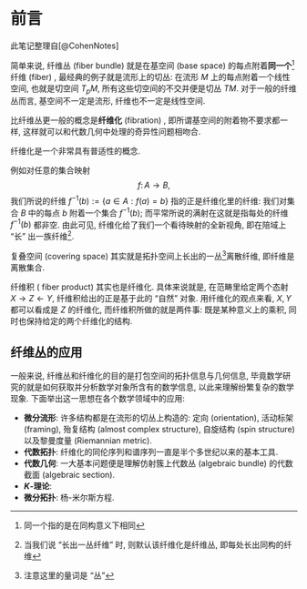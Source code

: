 # 前言 {- #preface}

此笔记整理自[@CohenNotes]

简单来说, 纤维丛 (fiber bundle) 就是在基空间 (base space) 的每点附着**同一个**^[同一个指的是在同构意义下相同]纤维 (fiber) , 最经典的例子就是流形上的切丛: 在流形 $M$ 上的每点附着一个线性空间, 也就是切空间 $T_p M$, 所有这些切空间的不交并便是切丛 $TM$.  对于一般的纤维丛而言, 基空间不一定是流形, 纤维也不一定是线性空间. 

比纤维丛更一般的概念是**纤维化** (fibration) , 即所谓基空间的附着物不要求都一样, 这样就可以和代数几何中处理的奇异性问题相吻合. 

纤维化是一个非常具有普适性的概念.
<!-- , 例如所谓模空间 (moduli space) 与参数空间 (parametric space) 就是用这种视角来看待问题,. -->

::: {.example #preface-set-fiber name="集合的纤维化"}
例如对任意的集合映射
$$
f\colon A\to B,
$$
我们所说的纤维 $f ^{-1}(b):=\{a\in A : f(a)=b\}$ 指的正是纤维化里的纤维: 我们对集合 $B$ 中的每点 $b$ 附着一个集合 $f^{-1}(b)$; 而平常所说的满射在这就是指每处的纤维 $f^{-1}(b)$ 都非空. 由此可见, 纤维化给了我们一个看待映射的全新视角, 即在陪域上 "长" 出一族纤维^[当我们说 "长出一丛纤维" 时, 则默认该纤维化是纤维丛, 即每处长出同构的纤维].
:::


<!-- 是 -->
::: {.example #preface-covering-fiber name="复叠空间是纤维丛"}
复叠空间 (covering space) 其实就是拓扑空间上长出的一丛^[注意这里的量词是 "丛"]离散纤维, 即纤维是离散集合.
:::

::: {.example #preface-covering-fiber name="纤维积是纤维化"}
纤维积 ( fiber product) 其实也是纤维化. 具体来说就是, 在范畴里给定两个态射 $X\to Z \leftarrow Y$, 纤维积给出的正是基于此的 "自然"  对象. 用纤维化的观点来看,  $X,Y$ 都可以看成是 $Z$ 的纤维化, 而纤维积所做的就是两件事: 既是某种意义上的乘积, 同时也保持给定的两个纤维化的结构. 
:::

## 纤维丛的应用 {-}
一般来说, 纤维丛和纤维化的目的是打包空间的拓扑信息与几何信息, 毕竟数学研究的就是如何获取并分析数学对象所含有的数学信息, 以此来理解纷繁复杂的数学现象. 下面举出这一思想在各个数学领域中的应用:

* **微分流形**: 许多结构都是在流形的切丛上构造的: 定向 (orientation), 活动标架 (framing), 殆复结构 (almost complex structure), 自旋结构 (spin structure) 以及黎曼度量 (Riemannian metric).
* **代数拓扑**: 纤维化的同伦序列和谱序列一直是半个多世纪以来的基本工具.
* **代数几何**: 一大基本问题便是理解仿射簇上代数丛 (algebraic bundle) 的代数截面 (algebraic section).
* **$K$-理论**: 
* **微分拓扑**: 杨-米尔斯方程.




<!-- $\setcounter{chapter}{-1}$ -->


<!-- align 环境的用法 -->
<!-- $$\begin{aligned} -->
<!-- E & = m c^2 \\  -->
<!--   & = m (a^2+b^2) -->
<!-- \end{aligned} -->
<!-- $$ -->

<!-- $$\begin{tikzcd} -->
<!--         \mathcal{O} _X \ar[r,""] \arrow[d, "",swap]  & \mathscr{F}\ar[d,"\beta "]\\ -->
<!--         \mathscr{K}(X) \arrow[r,"\phi ",swap] & \mathscr{K}(X)  -->
<!--   \end{tikzcd}  -->
<!-- $$ -->


<!-- longnote -->
<!-- You can also use math in footnotes like this^[where we mention $p = \frac{a}{b}$]. -->

<!-- We will approximate standard error to 0.027[^longnote] -->

<!-- [^longnote]: $p$ is unknown but expected to be around 1/3. Standard error will be approximated -->

<!--     $$ -->
<!--     SE = \sqrt(\frac{p(1-p)}{n}) \approx \sqrt{\frac{1/3 (1 - 1/3)} {300}} = 0.027 -->
<!--     $$ -->


<!-- 文末打印 packages.bib 内的参考文献 -->
<!-- `r if (knitr:::is_html_output()) ' -->
<!-- # References {-} -->
<!-- '` -->
